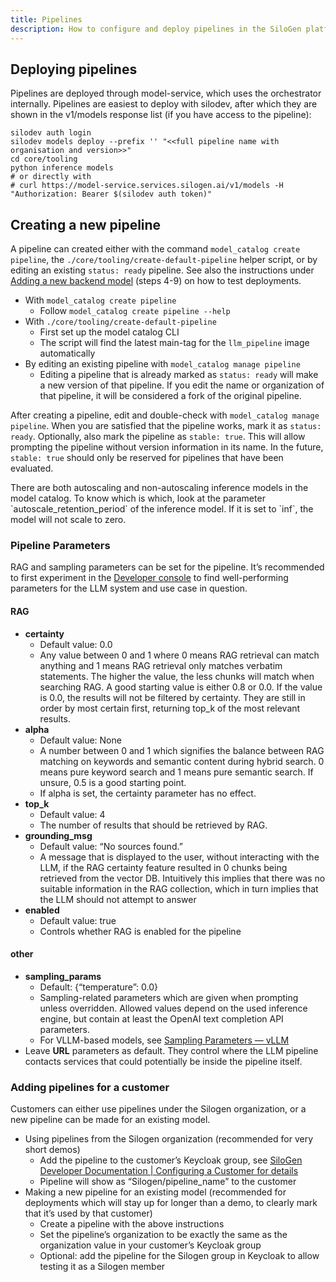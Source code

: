 ```yaml
---
title: Pipelines
description: How to configure and deploy pipelines in the SiloGen platform.
---
```


## Deploying pipelines

Pipelines are deployed through model-service, which uses the orchestrator internally. Pipelines are easiest to deploy with silodev, after which they are shown in the v1/models response list (if you have access to the pipeline):

```
silodev auth login
silodev models deploy --prefix '' "<<full pipeline name with organisation and version>>"
cd core/tooling
python inference models
# or directly with
# curl https://model-service.services.silogen.ai/v1/models -H "Authorization: Bearer $(silodev auth token)"
```

## Creating a new pipeline

A pipeline can created either with the command `model_catalog create pipeline`, the `./core/tooling/create-default-pipeline` helper script, or by editing an existing `status: ready` pipeline. See also the instructions under [Adding a new backend model](adding-a-new-backend-model.mdx) (steps 4-9) on how to test deployments.

- With `model_catalog create pipeline`
  - Follow `model_catalog create pipeline --help`
- With `./core/tooling/create-default-pipeline`
  - First set up the model catalog CLI
  - The script will find the latest main-tag for the `llm_pipeline` image automatically
- By editing an existing pipeline with `model_catalog manage pipeline `
  - Editing a pipeline that is already marked as `status: ready` will make a new version of that pipeline. If you edit the name or organization of that pipeline, it will be considered a fork of the original pipeline.

After creating a pipeline, edit and double-check with `model_catalog manage pipeline`. When you are satisfied that the pipeline works, mark it as `status: ready`. Optionally, also mark the pipeline as `stable: true`. This will allow prompting the pipeline without version information in its name. In the future, `stable: true` should only be reserved for pipelines that have been evaluated.

<Admonition type="tip" title="tip">
  There are both autoscaling and non-autoscaling inference models in the model
  catalog. To know which is which, look at the parameter
  `autoscale_retention_period` of the inference model. If it is set to `inf`,
  the model will not scale to zero.
</Admonition>

### Pipeline Parameters

RAG and sampling parameters can be set for the pipeline. It’s recommended to first experiment in the [Developer console](https://chat.dev.silogen.ai/console/playground/chat) to find well-performing parameters for the LLM system and use case in question.

#### RAG

- **certainty**
  - Default value: 0.0
  - Any value between 0 and 1 where 0 means RAG retrieval can match anything and 1 means RAG retrieval only matches verbatim statements. The higher the value, the less chunks will match when searching RAG. A good starting value is either 0.8 or 0.0. If the value is 0.0, the results will not be filtered by certainty. They are still in order by most certain first, returning top_k of the most relevant results.
- **alpha**
  - Default value: None
  - A number between 0 and 1 which signifies the balance between RAG matching on keywords and semantic content during hybrid search. 0 means pure keyword search and 1 means pure semantic search. If unsure, 0.5 is a good starting point.
  - If alpha is set, the certainty parameter has no effect.
- **top_k**
  - Default value: 4
  - The number of results that should be retrieved by RAG.
- **grounding_msg**
  - Default value: “No sources found.”
  - A message that is displayed to the user, without interacting with the LLM, if the RAG certainty feature resulted in 0 chunks being retrieved from the vector DB. Intuitively this implies that there was no suitable information in the RAG collection, which in turn implies that the LLM should not attempt to answer
- **enabled**
  - Default value: true
  - Controls whether RAG is enabled for the pipeline

#### other

- **sampling_params**
  - Default: \{“temperature”: 0.0\}
  - Sampling-related parameters which are given when prompting unless overridden. Allowed values depend on the used inference engine, but contain at least the OpenAI text completion API parameters.
  - For VLLM-based models, see [Sampling Parameters — vLLM](https://docs.vllm.ai/en/latest/dev/sampling_params.html)
- Leave **URL** parameters as default. They control where the LLM pipeline contacts services that could potentially be inside the pipeline itself.

### Adding pipelines for a customer

Customers can either use pipelines under the Silogen organization, or a new pipeline can be made for an existing model.

- Using pipelines from the Silogen organization (recommended for very short demos)
  - Add the pipeline to the customer’s Keycloak group, see [SiloGen Developer Documentation | Configuring a Customer for details](../keycloak-configuration#configuring-a-customer)
  - Pipeline will show as “Silogen/pipeline_name” to the customer
- Making a new pipeline for an existing model (recommended for deployments which will stay up for longer than a demo, to clearly mark that it’s used by that customer)
  - Create a pipeline with the above instructions
  - Set the pipeline’s organization to be exactly the same as the organization value in your customer’s Keycloak group
  - Optional: add the pipeline for the Silogen group in Keycloak to allow testing it as a Silogen member
